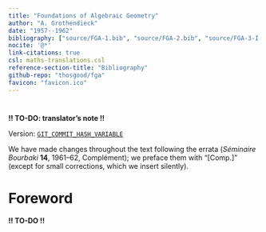 ```yaml
--- 
title: "Foundations of Algebraic Geometry"
author: "A. Grothendieck"
date: "1957--1962"
bibliography: ["source/FGA-1.bib", "source/FGA-2.bib", "source/FGA-3-I.bib", "source/FGA-3-II.bib", "source/FGA-3-III.bib", "source/FGA-3-IV.bib", "source/FGA-3-V.bib", "source/FGA-3-VI.bib"]
nocite: '@*'
link-citations: true
csl: maths-translations.csl
reference-section-title: "Bibliography"
github-repo: "thosgood/fga"
favicon: "favicon.ico"
---
```


# {-}

**!! TO-DO: translator's note !!**

Version: [`GIT_COMMIT_HASH_VARIABLE`](https://github.com/thosgood/translations/commit/GIT_COMMIT_HASH_VARIABLE)

We have made changes throughout the text following the errata (_Séminaire Bourbaki_ **14**, 1961--62, Complément); we preface them with "[Comp.]" (except for small corrections, which we insert silently).

# Foreword {-}

**!! TO-DO !!**
